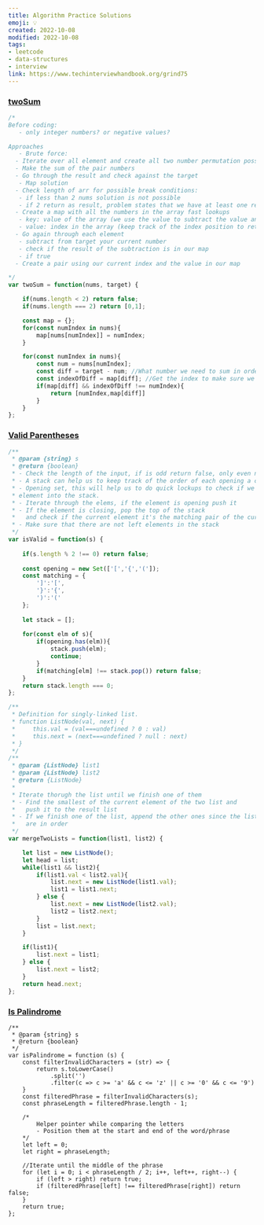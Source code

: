 ```yaml
---
title: Algorithm Practice Solutions
emoji: 💡
created: 2022-10-08
modified: 2022-10-08
tags:
- leetcode
- data-structures
- interview
link: https://www.techinterviewhandbook.org/grind75
---
```


### [twoSum](https://leetcode.com/problems/two-sum/)

```js
/*
Before coding:
   - only integer numbers? or negative values?

Approaches
   - Brute force:
  - Iterate over all element and create all two number permutation possible
  - Make the sum of the pair numbers
  - Go through the result and check against the target
   - Map solution
  - Check length of arr for possible break conditions:
   - if less than 2 nums solution is not possible
   - if 2 return as result, problem states that we have at least one result
  - Create a map with all the numbers in the array fast lookups
   - key: value of the array (we use the value to subtract the value and find out if this number  will sum up to our target)
   - value: index in the array (keep track of the index position to return it as the result)
  - Go again through each element
   - subtract from target your current number
   - check if the result of the subtraction is in our map
   - if true
  - Create a pair using our current index and the value in our map

*/
var twoSum = function(nums, target) {

    if(nums.length < 2) return false;
    if(nums.length === 2) return [0,1];

    const map = {};
    for(const numIndex in nums){
        map[nums[numIndex]] = numIndex;
    }

    for(const numIndex in nums){
        const num = nums[numIndex];
        const diff = target - num; //What number we need to sum in order to get to the target
        const indexOfDiff = map[diff]; //Get the index to make sure we don't use the same number twice
        if(map[diff] && indexOfDiff !== numIndex){
            return [numIndex,map[diff]]
        }
    }
};

```
### [Valid Parentheses](https://leetcode.com/problems/valid-parentheses/)

```js
/**
 * @param {string} s
 * @return {boolean}
 * - Check the length of the input, if is odd return false, only even number can return true
 * - A stack can help us to keep track of the order of each opening a closing elements
 * - Opening set, this will help us to do quick lockups to check if we need to push
 * element into the stack.
 * - Iterate through the elems, if the element is opening push it
 * - If the element is closing, pop the top of the stack
 *   and check if the current element it's the matching pair of the current element
 * - Make sure that there are not left elements in the stack
 */
var isValid = function(s) {
    
    if(s.length % 2 !== 0) return false;
    
    const opening = new Set(['[','{','(']);
    const matching = {
        ']':'[',
        '}':'{',
        ')':'('
    };
    
    let stack = []; 
    
    for(const elm of s){
        if(opening.has(elm)){
            stack.push(elm);
            continue;
        }
        if(matching[elm] !== stack.pop()) return false;
    }
    return stack.length === 0;
};
```

```js
/**
 * Definition for singly-linked list.
 * function ListNode(val, next) {
 *     this.val = (val===undefined ? 0 : val)
 *     this.next = (next===undefined ? null : next)
 * }
 */
/**
 * @param {ListNode} list1
 * @param {ListNode} list2
 * @return {ListNode}
 *
 * Iterate thorugh the list until we finish one of them
 * - Find the smallest of the current element of the two list and
 *   push it to the result list
 * - If we finish one of the list, append the other ones since the lists
 *   are in order
 */
var mergeTwoLists = function(list1, list2) {

    let list = new ListNode();
    let head = list;
    while(list1 && list2){
        if(list1.val < list2.val){
            list.next = new ListNode(list1.val);
            list1 = list1.next;
        } else {
            list.next = new ListNode(list2.val);
            list2 = list2.next;
        }
        list = list.next;
    }

    if(list1){
        list.next = list1;
    } else {
        list.next = list2;
    }
    return head.next;
};
```
### [Is Palindrome](https://leetcode.com/problems/valid-palindrome)

```
/**
 * @param {string} s
 * @return {boolean}
 */
var isPalindrome = function (s) {
    const filterInvalidCharacters = (str) => {
        return s.toLowerCase()
            .split('')
            .filter(c => c >= 'a' && c <= 'z' || c >= '0' && c <= '9')
    }
    const filteredPhrase = filterInvalidCharacters(s);
    const phraseLength = filteredPhrase.length - 1;
    
    /*
        Helper pointer while comparing the letters
        - Position them at the start and end of the word/phrase
    */
    let left = 0;
    let right = phraseLength;
    
    //Iterate until the middle of the phrase
    for (let i = 0; i < phraseLength / 2; i++, left++, right--) {
        if (left > right) return true;
        if (filteredPhrase[left] !== filteredPhrase[right]) return false;
    }
    return true;
};
```

